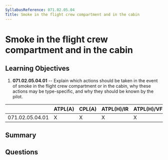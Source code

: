```yaml
---
SyllabusReference: 071.02.05.04
Title: Smoke in the flight crew compartment and in the cabin
---
```


# Smoke in the flight crew compartment and in the cabin

## Learning Objectives

1.  **071.02.05.04.01** -- Explain which actions should be taken in the event of
    smoke in the flight crew compartment or in the cabin, why these actions may
    be type-specific, and why they should be known by the pilot.

|                 | ATPL(A) | CPL(A) | ATPL(H)/IR | ATPL(H)/VFR | CPL(H) | IR | CBIR(A) |
| --------------- | ------- | ------ | ---------- | ----------- | ------ | -- | ------- |
| 071.02.05.04.01 | X       | X      | X          | X           | X      |    |         |

## Summary

## Questions
